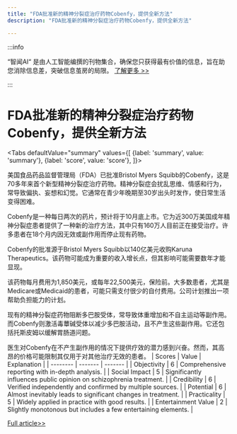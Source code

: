 ```yaml
---
title: "FDA批准新的精神分裂症治疗药物Cobenfy，提供全新方法"
description: "FDA批准新的精神分裂症治疗药物Cobenfy，提供全新方法"

---
```



:::info

“智闻AI“ 是由人工智能编撰的刊物集合，确保您只获得最有价值的信息，旨在助您消除信息差，突破信息茧房的局限。  [了解更多 >>](/)

:::

# FDA批准新的精神分裂症治疗药物Cobenfy，提供全新方法


<Tabs
	defaultValue="summary"
	values={[
	{label: 'summary', value: 'summary'},
	{label: 'score', value: 'score'},
]}>
<TabItem value="summary">


美国食品药品监督管理局（FDA）已批准Bristol Myers Squibb的Cobenfy，这是70多年来首个新型精神分裂症治疗药物。精神分裂症会扰乱思维、情感和行为，常导致偏执、妄想和幻觉。它通常在青少年晚期至30岁出头时发作，使日常生活变得困难。

Cobenfy是一种每日两次的药片，预计将于10月底上市。它为近300万美国成年精神分裂症患者提供了一种新的治疗方法，其中只有160万人目前正在接受治疗。许多患者在18个月内因无效或副作用而停止现有药物。

Cobenfy的批准源于Bristol Myers Squibb以140亿美元收购Karuna Therapeutics。该药物可能成为重要的收入增长点，但其影响可能需要数年才能显现。

该药物每月费用为1,850美元，或每年22,500美元，保险前。大多数患者，尤其是Medicare或Medicaid的患者，可能只需支付很少的自付费用。公司计划推出一项帮助负担能力的计划。

现有的精神分裂症药物阻断多巴胺受体，常导致体重增加和不自主运动等副作用。而Cobenfy则激活毒蕈碱受体以减少多巴胺活动，且不产生这些副作用。它还包括托斯皮姆以缓解胃肠道问题。

医生对Cobenfy在不产生副作用的情况下提供疗效的潜力感到兴奋。然而，其高昂的价格可能限制其仅用于对其他治疗无效的患者。
</TabItem>
<TabItem value="score">
	| Scores     | Value   | Explanation |
	| -------- | ------- | ------- |
	| Objectivity  | 6    | Comprehensive reporting with in-depth analysis.    |
	| Social Impact | 5     | Significantly influences public opinion on schizophrenia treatment.    |
	| Credibility    | 6    | Verified independently and confirmed by multiple sources.    |
	| Potential    | 6    | Almost inevitably leads to significant changes in treatment.    |
	| Practicality    | 5    | Widely applied in practice with good results.    |
	| Entertainment Value    | 2    | Slightly monotonous but includes a few entertaining elements.    |
</TabItem>
</Tabs>

[Full article>>](https://www.cnbc.com/2024/09/26/fda-approves-bristol-myers-squibbs-schizophrenia-drug.html)
